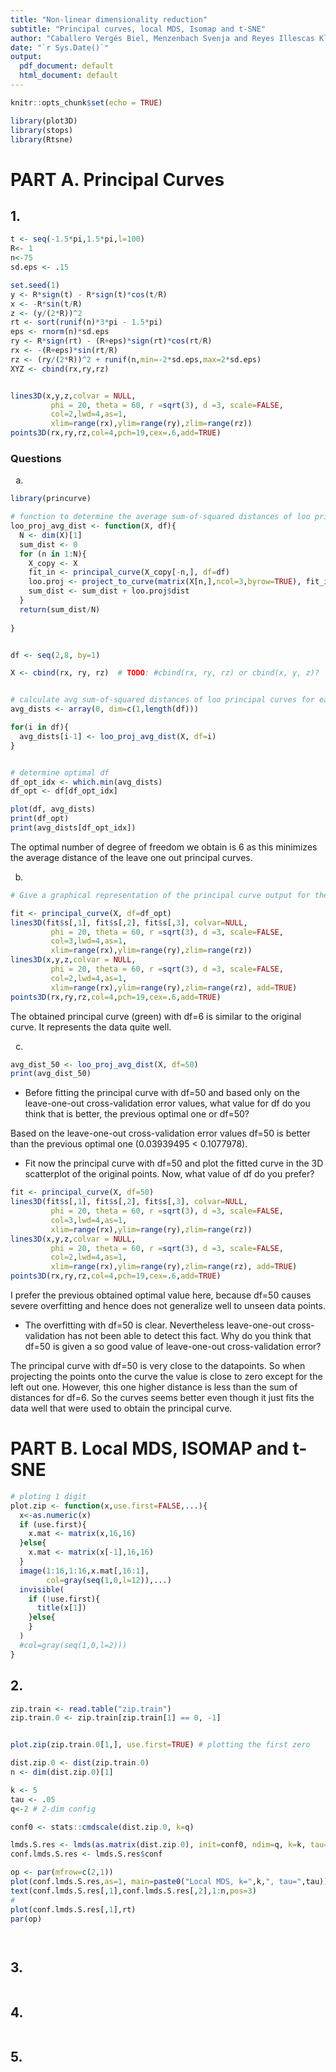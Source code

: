 ```yaml
---
title: "Non-linear dimensionality reduction"
subtitle: "Principal curves, local MDS, Isomap and t-SNE"
author: "Caballero Vergés Biel, Menzenbach Svenja and Reyes Illescas Kleber Enrique"
date: "`r Sys.Date()`"
output:
  pdf_document: default
  html_document: default
---
```


```r
knitr::opts_chunk$set(echo = TRUE)
```

```r
library(plot3D)
library(stops)
library(Rtsne)
```


# PART A. Principal Curves

## 1.
```r
t <- seq(-1.5*pi,1.5*pi,l=100)
R<- 1
n<-75
sd.eps <- .15

set.seed(1)
y <- R*sign(t) - R*sign(t)*cos(t/R)
x <- -R*sin(t/R)
z <- (y/(2*R))^2
rt <- sort(runif(n)*3*pi - 1.5*pi)
eps <- rnorm(n)*sd.eps
ry <- R*sign(rt) - (R+eps)*sign(rt)*cos(rt/R)
rx <- -(R+eps)*sin(rt/R)
rz <- (ry/(2*R))^2 + runif(n,min=-2*sd.eps,max=2*sd.eps)
XYZ <- cbind(rx,ry,rz)


lines3D(x,y,z,colvar = NULL, 
         phi = 20, theta = 60, r =sqrt(3), d =3, scale=FALSE,
         col=2,lwd=4,as=1,
         xlim=range(rx),ylim=range(ry),zlim=range(rz))
points3D(rx,ry,rz,col=4,pch=19,cex=.6,add=TRUE)
```

### Questions


  a.
```r
library(princurve)

# function to determine the average sum-of-squared distances of loo principal curves by a given number of df
loo_proj_avg_dist <- function(X, df){
  N <- dim(X)[1]
  sum_dist <- 0
  for (n in 1:N){
    X_copy <- X
    fit_in <- principal_curve(X_copy[-n,], df=df)
    loo.proj <- project_to_curve(matrix(X[n,],ncol=3,byrow=TRUE), fit_in$s[fit_in$ord,])
    sum_dist <- sum_dist + loo.proj$dist
  }
  return(sum_dist/N)
  
}


df <- seq(2,8, by=1)

X <- cbind(rx, ry, rz)  # TODO: #cbind(rx, ry, rz) or cbind(x, y, z)?


# calculate avg sum-of-squared distances of loo principal curves for each df 
avg_dists <- array(0, dim=c(1,length(df)))

for(i in df){
  avg_dists[i-1] <- loo_proj_avg_dist(X, df=i)
}


# determine optimal df
df_opt_idx <- which.min(avg_dists)
df_opt <- df[df_opt_idx]

plot(df, avg_dists)
print(df_opt)
print(avg_dists[df_opt_idx])
```
  
  The optimal number of degree of freedom we obtain is 6 as this minimizes the average distance of the leave one out principal curves.
  
  
  b.
```r
# Give a graphical representation of the principal curve output for the optimal df and comment on the obtained results.

fit <- principal_curve(X, df=df_opt)
lines3D(fit$s[,1], fit$s[,2], fit$s[,3], colvar=NULL,
         phi = 20, theta = 60, r =sqrt(3), d =3, scale=FALSE,
         col=3,lwd=4,as=1,
         xlim=range(rx),ylim=range(ry),zlim=range(rz))
lines3D(x,y,z,colvar = NULL, 
         phi = 20, theta = 60, r =sqrt(3), d =3, scale=FALSE,
         col=2,lwd=4,as=1,
         xlim=range(rx),ylim=range(ry),zlim=range(rz), add=TRUE)
points3D(rx,ry,rz,col=4,pch=19,cex=.6,add=TRUE)
```

The obtained principal curve (green) with df=6 is similar to the original curve. It represents the data quite well.

  c.
```r

avg_dist_50 <- loo_proj_avg_dist(X, df=50)
print(avg_dist_50)
```  
  
* Before fitting the principal curve with df=50 and based only on the leave-one-out cross-validation error values, what value for df do you think that is better, the previous optimal one or df=50?

Based on the leave-one-out cross-validation error values df=50 is better than the previous optimal one (0.03939495 <  0.1077978).

    
* Fit now the principal curve with df=50 and plot the fitted curve in the 3D scatterplot of the original points.
Now, what value of df do you prefer?

```r
fit <- principal_curve(X, df=50)
lines3D(fit$s[,1], fit$s[,2], fit$s[,3], colvar=NULL,
         phi = 20, theta = 60, r =sqrt(3), d =3, scale=FALSE,
         col=3,lwd=4,as=1,
         xlim=range(rx),ylim=range(ry),zlim=range(rz))
lines3D(x,y,z,colvar = NULL, 
         phi = 20, theta = 60, r =sqrt(3), d =3, scale=FALSE,
         col=2,lwd=4,as=1,
         xlim=range(rx),ylim=range(ry),zlim=range(rz), add=TRUE)
points3D(rx,ry,rz,col=4,pch=19,cex=.6,add=TRUE)
```

I prefer the previous obtained optimal value here, because df=50 causes severe overfitting and hence does not generalize well to unseen data points. 


* The overfitting with df=50 is clear. Nevertheless leave-one-out cross-validation has not been able to detect this fact. Why do you think that df=50 is given a so good value of leave-one-out cross-validation error? 

The principal curve with df=50 is very close to the datapoints. So when projecting the points onto the curve the value is close to zero except for the left out one. However, this one higher distance is less than the sum of distances for df=6. So the curves seems better even though it just fits the data well that were used to obtain the principal curve.



# PART B. Local MDS, ISOMAP and t-SNE

```r
# ploting 1 digit
plot.zip <- function(x,use.first=FALSE,...){
  x<-as.numeric(x)
  if (use.first){
    x.mat <- matrix(x,16,16)
  }else{
    x.mat <- matrix(x[-1],16,16)
  }
  image(1:16,1:16,x.mat[,16:1],
        col=gray(seq(1,0,l=12)),...)
  invisible(
    if (!use.first){
      title(x[1])
    }else{
    }
  )  
  #col=gray(seq(1,0,l=2)))
}
```


## 2. 

```r
zip.train <- read.table("zip.train")
zip.train.0 <- zip.train[zip.train[1] == 0, -1]


plot.zip(zip.train.0[1,], use.first=TRUE) # plotting the first zero
```

```r

dist.zip.0 <- dist(zip.train.0)
n <- dim(dist.zip.0)[1]

k <- 5
tau <- .05
q<-2 # 2-dim config

conf0 <- stats::cmdscale(dist.zip.0, k=q)

lmds.S.res <- lmds(as.matrix(dist.zip.0), init=conf0, ndim=q, k=k, tau=tau, itmax = 500)
conf.lmds.S.res <- lmds.S.res$conf

```
```r
op <- par(mfrow=c(2,1))
plot(conf.lmds.S.res,as=1, main=paste0("Local MDS, k=",k,", tau=",tau))
text(conf.lmds.S.res[,1],conf.lmds.S.res[,2],1:n,pos=3)
#
plot(conf.lmds.S.res[,1],rt)
par(op)
```

```r

```

```r

```

## 3.
```r

```


## 4.
```r

```


## 5.
```r


```





